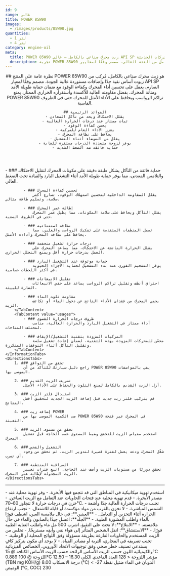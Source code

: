 ```yaml
---
id: 9
range: غالي
title: POWER 85W90
images:
  - /images/products/85W90.jpg
quantities:
  - 1 لتر
  - 4 لتر
category: engine-oil
meta:
  title: POWER 85W90 زيت محرك صناعي بالكامل – غالي API SP للمحركات الحديثة
  description: تجربة POWER 85W90 عالي الأداء، زيت محرك صناعي بالكامل من الفئة الغالي، مصمم وفقًا لمعايير API SP. يعزز كفاءة الوقود، يوفر حماية فائقة ضد التآكل، ويضمن أداء موثوق عند التشغيل البارد. مثالي للمركبات المزودة بتقنية التشغيل/الإيقاف وظروف درجات الحرارة القصوى.
---
```


<Header>
    ## نظرة عامة على المنتج
    POWER 85W90 هو زيت محرك صناعي بالكامل، مُركب من زيوت أساس نقية جدًا وإضافات مستوردة عالية الجودة. مصمم وفقًا لمعيار API SP الصارم، يعمل على تحسين أداء المحرك وكفاءة الوقود مع ضمان حماية طويلة الأمد ومتانة المحرك. بفضل مقاومته العالية للأكسدة واستقراره الحراري الممتاز، يمنع POWER 85W90 تراكم الرواسب ويحافظ على الأداء الأمثل للمحرك حتى في الظروف القاسية.

    ## الفوائد الرئيسية
    - يقلل الاحتكاك ويحد من تآكل المعادن
    - ثبات ممتاز عند درجات الحرارة العالية
    - يحسن كفاءة الوقود
    - يعزز الأداء العام للمركبة
    - يحافظ على نظافة المحرك
    - يقلل من الضوضاء أثناء التشغيل
    - يوفر لزوجة متعددة الدرجات مستقرة للغاية
    - حماية فائقة ضد الضغط الشديد
</Header>

<Section>
    <InformationTabs>
        <TabContent value="core">
            - ### حماية فائقة من التآكل
                يشكل طبقة دقيقة على مكونات المحرك لتقليل الاحتكاك والتلامس المعدني، مما يوفر حماية طويلة الأمد أثناء التشغيل البارد والقيادة تحت الضغط العالي.

            - ### تحسين كفاءة المحرك
                يقلل المقاومة الداخلية لتحسين استهلاك الوقود، تسارع أكثر سلاسة، وتسليم طاقة مثالي.

            - ### إطالة عمر المحرك
                يقلل التآكل ويحافظ على سلامة المكونات، مما يطيل عمر المحرك حتى في الظروف الصعبة.

            - ### نظافة استثنائية
                تعمل المنظفات المتقدمة على تفكيك الرواسب والغلين، مما يحافظ على نظافة المحرك وأداءه الأمثل.

            - ### درجات حرارة تشغيل منخفضة
                يقلل الحرارة الناتجة عن الاحتكاك، مما يساعد المحرك على العمل بدرجات حرارة أقل ويمنع التحلل الحراري.

            - ### حماية موثوقة عند التشغيل البارد
                يوفر التشحيم الفوري عند بدء التشغيل لحماية الأجزاء الحيوية في أكثر اللحظات حساسية.

            - ### تقليل الانبعاثات
                احتراق أنظف وتقليل تراكم الرواسب يساعد على خفض الانبعاثات الضارة للبيئة.

            - ### مقاومة تلوث الماء
                يحمي المحرك من فقدان الأداء الناتج عن دخول الماء أو تكاثف الزيت.
        </TabContent>
        <TabContent value="usages">
            - ### ظروف درجات الحرارة القصوى
                أداء ممتاز في التشغيل البارد والحرارة العالية، مناسب لمختلف المناخات.

            - ### المركبات المزودة بتقنية التشغيل/الإيقاف
                محسّن للمحركات المزودة بهذه التقنية، لضمان إعادة تشغيل سلسة وتقليل التآكل أثناء التوقفات المتكررة.
        </TabContent>
    </InformationTabs>
    <DirectionsTabs>
        1. ### تحقق من التوافق
            راجع دليل سيارتك للتأكد من أن POWER 85W90 يفي بالمواصفات الموصى بها.

        2. ### تصريف الزيت القديم
            أزل الزيت القديم بالكامل لمنع التلوث والحفاظ على الأداء الأمثل.

        3. ### استبدال فلتر الزيت
            قم بتركيب فلتر زيت جديد قبل إضافة الزيت الجديد لتحقيق أفضل النتائج.

        4. ### إضافة زيت POWER
            صب الكمية الموصى بها من POWER 85W90 في المحرك عبر فتحة التعبئة.

        5. ### تحقق من مستوى الزيت
            استخدم مقياس الزيت للتحقق وضبط المستوى حسب الحاجة قبل تشغيل المحرك.

        6. ### التشغيل والفحص
            شغّل المحرك ودعه يعمل لفترة قصيرة لتدوير الزيت، ثم تحقق من وجود أي تسرب.

        7. ### المراقبة المنتظمة
            تحقق دوريًا من مستويات الزيت وأضف عند الحاجة. اتبع فترات تغيير الزيت المجدولة لإطالة عمر المحرك.
    </DirectionsTabs>
</Section>

***

<Section>
    <SafetyTabs>
        <TabContent value="handling">
            - استخدم تهوية ميكانيكية في المناطق التي قد تتجمع فيها الأبخرة.
            - وفر تهوية محلية عند مصدر الأبخرة.
            - قدم تهوية محلية عند فتحات الحاويات عند التعامل مع الزيت الساخن.
            - خزن في درجات حرارة لا تتجاوز 60–70°C.
            - تجنب درجات الحرارة العالية جدًا وأشعة الشمس المباشرة.
            - لا تخزن بالقرب من مواد مؤكسدة أو قابلة للاشتعال.
            - تجنب ارتفاع الحرارة أثناء التخزين أو التعامل.
        </TabContent>
        <TabContent value="first-aid">
            - **العينين**: في حال ملامسة العين، اشطف فورًا بالماء واطلب المشورة الطبية.
            - **الجلد**: اغسل جيدًا بالصابون والماء في حال ملامسته.
            - **الابتلاع**: لا تحث على التقيؤ، اشرب 500 مل ماء واطلب العناية الطبية فورًا.
            - **الاستنشاق**: انقل الشخص المتأثر إلى هواء نقي وأبقِه مستريحًا.
        </TabContent>
        <TabContent value="disposal">
            - تخلص من الزيت المستخدم والحاويات الفارغة بطريقة مسؤولة وفق اللوائح المحلية أو الوطنية.
            - تجنب تصريفه في المجاري، التربة أو مصادر المياه.
        </TabContent>
        <TabContent value="hazardous">
            - لا يوجد أي مكون بتركيز كافٍ يستدعي تصنيف خطر صحي وفق توجيهات الاتحاد الأوروبي.
        </TabContent>
    </SafetyTabs>
  
   <Table>
  <TableHeader>
    <TableRow col={2}>
      <TableHead>الخصائص الفيزيائية والكيميائية</TableHead>
    </TableRow>
  </TableHeader>
  <TableBody>
    <TableRow>
      <TableCell>اللون</TableCell>
      <TableCell>حسب الزيت الأساس</TableCell>
    </TableRow>
    <TableRow>
      <TableCell>الرائحة</TableCell>
      <TableCell>حسب الزيت الأساس</TableCell>
    </TableRow>
    <TableRow>
      <TableCell>الكثافة @ 15°C</TableCell>
      <TableCell>0.889</TableCell>
    </TableRow>
    <TableRow>
      <TableCell>اللزوجة @ 100°C</TableCell>
      <TableCell>12.50 – 16.30</TableCell>
    </TableRow>
    <TableRow>
      <TableCell>مؤشر اللزوجة</TableCell>
      <TableCell>&lt; 128</TableCell>
    </TableRow>
    <TableRow>
      <TableCell>العدد القاعدي الكلي (TBN mg KOH/g)</TableCell>
      <TableCell>8.00</TableCell>
    </TableRow>
    <TableRow>
      <TableCell>درجة الانسكاب (°C)</TableCell>
      <TableCell>&lt; -27</TableCell>
    </TableRow>
    <TableRow>
      <TableCell>الذوبان في الماء</TableCell>
      <TableCell>ضئيل</TableCell>
    </TableRow>
    <TableRow>
      <TableCell>نقطة الوميض (°C, COC)</TableCell>
      <TableCell>230</TableCell>
    </TableRow>
  </TableBody>
</Table>
</Section>
